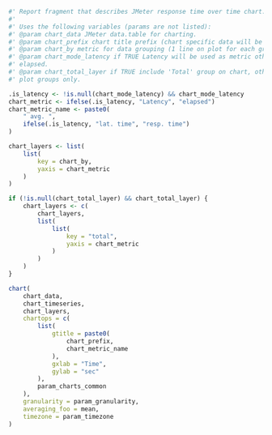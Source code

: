 ```r

#' Report fragment that describes JMeter response time over time chart.
#'
#' Uses the following variables (params are not listed):
#' @param chart_data JMeter data.table for charting.
#' @param chart_prefix chart title prefix (chart specific data will be appended).
#' @param chart_by metric for data grouping (1 line on plot for each group).
#' @param chart_mode_latency if TRUE Latency will be used as metric otherwise
#' elapsed.
#' @param chart_total_layer if TRUE include 'Total' group on chart, otherwise
#' plot groups only.

.is_latency <- !is.null(chart_mode_latency) && chart_mode_latency
chart_metric <- ifelse(.is_latency, "Latency", "elapsed")
chart_metric_name <- paste0(
    " avg. ",
    ifelse(.is_latency, "lat. time", "resp. time")
)

chart_layers <- list(
    list(
        key = chart_by,
        yaxis = chart_metric
    )
)

if (!is.null(chart_total_layer) && chart_total_layer) {
    chart_layers <- c(
        chart_layers,
        list(
            list(
                key = "total",
                yaxis = chart_metric
            )
        )
    )
}

chart(
    chart_data,
    chart_timeseries,
    chart_layers,
    chartops = c(
        list(
            gtitle = paste0(
                chart_prefix,
                chart_metric_name
            ),
            gxlab = "Time",
            gylab = "sec"
        ),
        param_charts_common
    ),
    granularity = param_granularity,
    averaging_foo = mean,
    timezone = param_timezone
)
```
